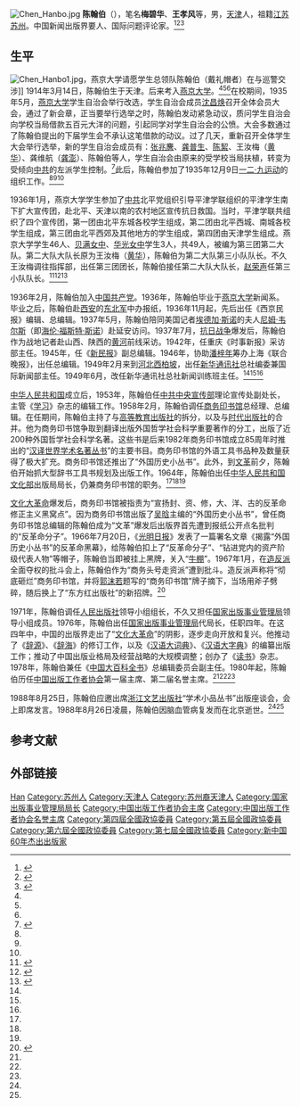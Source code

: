 [[File:Chen_Hanbo.jpg|thumb]]
'''陈翰伯'''（{{bd|1914年|3月14日|1988年|8月26日}}），笔名'''梅碧华'''、'''王孝风'''等，男，[[天津|天津]]人，祖籍[[江苏|江苏]][[苏州|苏州]]。中国新闻出版界要人、国际问题评论家。<ref name=cbxsw>{{Cite web|title=陈翰伯同志出版生活回顾|date=2006-10-25|url=http://www.pubhistory.com/img/text/9/2089.htm |accessdate=|work=出版学术网|author=王一方}}{{dead link|date=2018-05|bot=InternetArchiveBot |fix-attempted=yes }}</ref><ref name=qq>{{Cite web |url=http://news.qq.com/a/20081215/002287.htm |title=陈翰伯简介|work=腾讯网|date=2008-12-15|accessdate=2013-05-17 |archive-date=2019-07-13 |archive-url=https://web.archive.org/web/20190713220858/https://www.qq.com/?froma |dead-url=no }}</ref><ref name=chubanbao>{{Cite web |url=http://www.chinaxwcb.com/xwcbpaper/html/2010-01/13/content_3693.htm |title=12 陈翰伯|work=中国新闻出版报|date=2010-01-13 |access-date=2013-05-17 |archive-url=https://web.archive.org/web/20160304192943/http://www.chinaxwcb.com/xwcbpaper/html/2010-01/13/content_3693.htm |archive-date=2016-03-04 |dead-url=yes }}</ref>

== 生平 ==
[[File:Chen_Hanbo1.jpg|thumb]]，燕京大学请愿学生总领队陈翰伯（戴礼帽者）在与巡警交涉]]
1914年3月14日，陈翰伯生于天津。后来考入[[燕京大学|燕京大学]]。<ref name=cbxsw/><ref name=qq/><ref name=chubanbao/>在校期间，1935年5月，[[燕京大学|燕京大学]]学生自治会举行改选，学生自治会成员[[沈昌焕|沈昌焕]]召开全体会员大会，通过了新会章，正当要举行选举之时，陈翰伯发动紧急动议，质问学生自治会向学校当局借款五百元大洋的问题，引起同学对学生自治会的公愤。大会多数通过了陈翰伯提出的下届学生会不承认这笔借款的动议。过了几天，重新召开全体学生大会举行选举，新的学生自治会成员有：[[张兆麐|张兆麐]]、[[龚普生|龚普生]]、[[陈絜|陈絜]]、王汝梅（[[黄华|黄华]]）、龚维航（[[龚澎|龚澎]]）、陈翰伯等人，学生自治会由原来的受学校当局扶植，转变为受倾向[[中共|中共]]的左派学生控制。<ref>{{Cite book|title=报人出版家陈翰伯|author=|publisher=人民日报出版社|year=1990|isbn=|location=|pages=第86页}}</ref>此后，陈翰伯参加了1935年12月9日[[一二·九运动|一二·九运动]]的组织工作。<ref name=cbxsw/><ref name=qq/><ref name=chubanbao/>

1936年1月，燕京大学学生参加了[[中共|中共]]北平党组织引导平津学联组织的平津学生南下扩大宣传团，赴北平、天津以南的农村地区宣传抗日救国。当时，平津学联共组织了四个宣传团，第一团由北平东城各校学生组成，第二团由北平西城、南城各校学生组成，第三团由北平西郊及其他地方的学生组成，第四团由天津学生组成。燕京大学学生46人、[[贝满女中|贝满女中]]、[[华光女中|华光女中]]学生3人，共49人，被编为第三团第二大队。第二大队大队长原为王汝梅（[[黄华|黄华]]），陈翰伯为第二大队第三小队队长。不久王汝梅调往指挥部，出任第三团团长，陈翰伯接任第二大队大队长，[[赵荣声|赵荣声]]任第三小队队长。<ref>{{Cite book|title=亲历与见闻——黄华回忆录 第8节 南下宣传团的活动|author=|publisher=世界知识出版社|year=2007|isbn=|location=|pages=|url=http://book.qq.com/s/book/0/11/11362/8.shtml|archiveurl=|archivedate=}}{{dead link|date=2017-11 |bot=InternetArchiveBot }}</ref><ref name=lei>{{Cite book|title=“一二九”运动回忆片断 中华文史资料文库 第3册|author=雷洁琼|publisher=中国文史出版社|year=1996|isbn=|location=|pages=第698-700页|url=http://szb.bjedu.cn/jysh/2012-12-11/10302.html|archiveurl=https://web.archive.org/web/20150601044334/http://szb.bjedu.cn/jysh/2012-12-11/10302.html|archivedate=2015-06-01}}</ref><ref>{{Cite book|title=燕大文史资料（第十辑）|author=燕大文史资料编委会|publisher=北京大学出版社|year=1997|isbn=|location=|pages=第35页}}</ref>

1936年2月，陈翰伯加入[[中国共产党|中国共产党]]。1936年，陈翰伯毕业于[[燕京大学|燕京大学]]新闻系。毕业之后，陈翰伯赴[[西安|西安]]的[[东北军|东北军]]中办报纸，1936年11月起，先后出任《西京民报》编辑、总编辑。1937年5月，陈翰伯陪同美国记者[[埃德加·斯诺|埃德加·斯诺]]的夫人[[尼姆·韦尔斯|尼姆·韦尔斯]]（即[[海伦·福斯特·斯诺|海伦·福斯特·斯诺]]）赴延安访问。1937年7月，[[抗日战争|抗日战争]]爆发后，陈翰伯作为战地记者赴山西、陕西的[[黄河|黄河]]前线采访。1942年，任重庆《时事新报》采访部主任。1945年，任《[[新民报|新民报]]》副总编辑。1946年，协助[[潘梓年|潘梓年]]筹办上海《联合晚报》，出任总编辑。1949年2月来到[[河北|河北]][[西柏坡|西柏坡]]，出任[[新华通讯社|新华通讯社]]总社编委兼国际新闻部主任。1949年6月，改任新华通讯社总社新闻训练班主任。<ref name=cbxsw/><ref name=qq/><ref name=chubanbao/>

[[中华人民共和国|中华人民共和国]]成立后，1953年，陈翰伯任[[中共中央宣传部|中共中央宣传部]]理论宣传处副处长，主管《[[学习_(杂志)|学习]]》杂志的编辑工作。1958年2月，陈翰伯调任[[商务印书馆|商务印书馆]]总经理、总编辑。在任期间，陈翰伯主持了与[[高等教育出版社|高等教育出版社]]的拆分，以及与[[时代出版社|时代出版社]]的合并。他为商务印书馆争取到翻译出版外国哲学社会科学重要著作的分工，出版了近200种外国哲学社会科学名著。这些书是后来1982年商务印书馆成立85周年时推出的“[[汉译世界学术名著丛书|汉译世界学术名著丛书]]”的主要书目。商务印书馆的外语工具书品种及数量获得了极大扩充。商务印书馆还推出了“外国历史小丛书”。此外，到[[文革|文革]]前夕，陈翰伯开始抓大型辞书工具书规划及出版工作。1964年，陈翰伯出任[[中华人民共和国文化部|中华人民共和国文化部]]出版局局长，仍兼商务印书馆的职务。<ref name=cbxsw/><ref name=qq/><ref name=chubanbao/>

[[文化大革命|文化大革命]]爆发后，商务印书馆被指责为“宣扬封、资、修，大、洋、古的反革命修正主义黑窝点”。因为商务印书馆出版了[[吴晗|吴晗]]主编的“外国历史小丛书”，曾任商务印书馆总编辑的陈翰伯成为“文革”爆发后出版界首先遭到报纸公开点名批判的“反革命分子”。1966年7月20日，《[[光明日报|光明日报]]》发表了一篇署名文章《揭露“外国历史小丛书”的反革命黑幕》，给陈翰伯扣上了“反革命分子”、“钻进党内的资产阶级代表人物”等帽子，陈翰伯当即被挂上黑牌，关入“[[牛棚_(文革用语)|牛棚]]”。1967年1月，在[[造反派|造反派]]全面夺权的批斗会上，陈翰伯作为“商务头号走资派”遭到批斗。造反派声称将“彻底砸烂”商务印书馆，并将[[郭沫若|郭沫若]]题写的“商务印书馆”牌子摘下，当场用斧子劈碎，随后换上了“东方红出版社”的新招牌。<ref>{{Cite web|title=我了解的商务印书馆若干史事——八十回望访谈录|url=http://www.pubhistory.com/img/text/5/2955.htm|accessdate=2010-03-04|work=出版学术网|author=方厚枢|archiveurl=https://web.archive.org/web/20130406201426/http://www.pubhistory.com/img/text/5/2955.htm|archivedate=2013-04-06}}</ref>

1971年，陈翰伯调任[[人民出版社|人民出版社]]领导小组组长，不久又担任[[国家出版事业管理局|国家出版事业管理局]]领导小组成员。1976年，陈翰伯出任[[国家出版事业管理局|国家出版事业管理局]]代局长，任职四年。在这四年中，中国的出版界走出了“[[文化大革命|文化大革命]]”的阴影，逐步走向开放和复兴。他推动了《[[辞源|辞源]]》、《[[辞海|辞海]]》的修订工作，以及《[[汉语大词典|汉语大词典]]》、《[[汉语大字典|汉语大字典]]》的编纂出版工作；推动了中国出版业格局及经营战略的大规模调整；创办了《[[读书_(杂志)|读书]]》杂志。1978年，陈翰伯兼任《[[中国大百科全书|中国大百科全书]]》总编辑委员会副主任。1980年起，陈翰伯历任[[中国出版工作者协会|中国出版工作者协会]]第一届主席、第二届名誉主席。<ref name=cbxsw/><ref name=qq/><ref name=chubanbao/>

1988年8月25日，陈翰伯应邀出席[[浙江文艺出版社|浙江文艺出版社]]“学术小品丛书”出版座谈会，会上即席发言。1988年8月26日凌晨，陈翰伯因脑血管病复发而在北京逝世。<ref name=cbxsw/><ref name=qq/>

== 参考文献 ==
{{reflist}}

== 外部链接 ==
{{commonscat|Chen Hanbo}}
{{新中国60年杰出出版家}}
{{Navboxes
| title  = 陈翰伯在[[中国出版协会|中国出版协会]]的职务
| list1  =
{{中国出版工作者协会第一届理事会}}
{{中国出版工作者协会第二届理事会}}
}}

{{Normdaten}}
{{DEFAULTSORT:Chen陈}}
[[Category:陈姓|Han]]
[[Category:苏州人|Category:苏州人]]
[[Category:天津人|Category:天津人]]
[[Category:苏州裔天津人|Category:苏州裔天津人]]
[[Category:国家出版事业管理局局长|Category:国家出版事业管理局局长]]
[[Category:中国出版工作者协会主席|Category:中国出版工作者协会主席]]
[[Category:中国出版工作者协会名誉主席|Category:中国出版工作者协会名誉主席]]
[[Category:第四屆全國政協委員|Category:第四屆全國政協委員]]
[[Category:第五屆全國政協委員|Category:第五屆全國政協委員]]
[[Category:第六屆全國政協委員|Category:第六屆全國政協委員]]
[[Category:第七屆全國政協委員|Category:第七屆全國政協委員]]
[[Category:新中国60年杰出出版家|Category:新中国60年杰出出版家]]